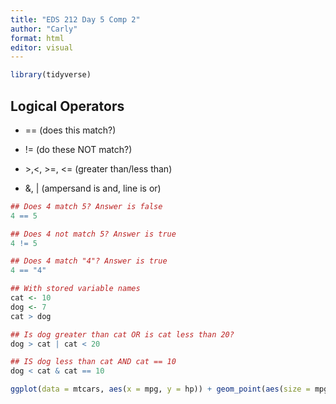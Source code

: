 ```yaml
---
title: "EDS 212 Day 5 Comp 2"
author: "Carly"
format: html
editor: visual
---
```


```r
library(tidyverse)
```

## Logical Operators

-   == (does this match?)

-   != (do these NOT match?)

-   \>,\<, \>=, \<= (greater than/less than)

-   &, \| (ampersand is and, line is or)

```r
## Does 4 match 5? Answer is false
4 == 5
```

```r
## Does 4 not match 5? Answer is true
4 != 5
```

```r
## Does 4 match "4"? Answer is true
4 == "4"
```

```r
## With stored variable names
cat <- 10 
dog <- 7
cat > dog
```

```r
## Is dog greater than cat OR is cat less than 20? 
dog > cat | cat < 20

## IS dog less than cat AND cat == 10
dog < cat & cat == 10
```

```r
ggplot(data = mtcars, aes(x = mpg, y = hp)) + geom_point(aes(size = mpg, color = hp))
```
